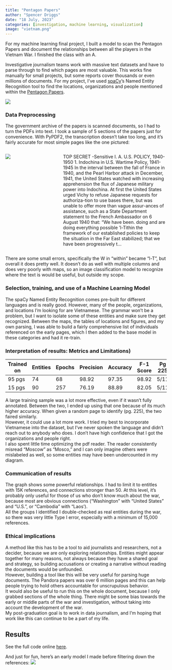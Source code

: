 ```yaml
---
title: "Pentagon Papers"
author: "Spencer Driggs"
date: "18 July, 2023"
categories: [investigation, machine learning, visualization]
image: "vietnam.png"
---
```


For my machine learning final project, I built a model to scan the Pentagon Papers and document the relationships between all the players in the Vietnam War. I finished the class with an A.
<br>

Investigative journalism teams work with massive text datasets and have to parse through to find which pages are most valuable. This works fine manually for small projects, but some reports cover thousands or even millions of documents. For my project, I’ve used [spaCy](https://spacy.io/)’s Named Entity Recognition tool to find the locations, organizations and people mentioned within the [Pentagon Papers](https://www.archives.gov/research/pentagon-papers).

![](feature.png)

### Data Preprocessing

 The government archive of the papers is scanned documents, so I had to turn the PDFs into text. I took a sample of 5 sections of the papers just for convenience. With PyPDF2, the transcription doesn’t take too long, and it’s fairly accurate for most simple pages like the one pictured:

::: columns
::: {.column width='33%'}
![](text page.png)

:::
::: {.column width='67%'}

TOP SECRET -Sensitive I. A. U.S. POLICY, 1940-1950 1. Indochina in U.S. Wartime Policy, 1941-1945 In the interval between the fall of France in 1940, and the Pearl Harbor attack in December, 1941, the United States watched with increasing apprehension the flux of Japanese military power into Indochina. At first the United States urged Vichy to refuse Japanese requests for authoriza-tion to use bases there, but was unable to offer more than vague assur-ances of assistance, such as a State Department statement to the French Ambassador on 6 August 1940 that: "We have been. doing and are doing everything possible 'l-Tithin the framework of our established policies to keep the situation in the Far East stabilized; that we have been progressively t…

:::
:::

 
There are some small errors, specifically the W in “within” became “l-T”, but overall it does pretty well. It doesn’t do as well with multiple columns and does very poorly with maps, so an image classification model to recognize where the text is would be useful, but outside my scope.

### Selection, training, and use of a Machine Learning Model

The spaCy Named Entity Recognition comes pre-built for different languages and is really good. However, many of the people, organizations, and locations I’m looking for are Vietnamese. The grammar won’t be a problem, but I want to isolate some of these entities and make sure they get recognized. Between the maps, the tables of locations and figures, and my own parsing, I was able to build a fairly comprehensive list of individuals referenced on the early pages, which I then added to the base model in these categories and had it re-train.

### Interpretation of results: Metrics and Limitations)

| Trained on | Entities | Epochs | Precision | Accuracy | F-1 Score | Pg 225 |
| ---------- | -------- | ------ | --------- | -------- | --------- | ------ |
| 95 pgs     | 74       | 68     | 98.92     | 97.35    | 98.92     | 5/11   |
| 15 pgs     | 90       | 257    | 76.19     | 88.89    | 82.05     | 5/11   |


A large training sample was a lot more effective, even if it wasn’t fully annotated. Between the two, I ended up using that one because of its much higher accuracy. When given a random page to identify (pg. 225), the two faired similarly.
<br>
However, it could use a lot more work. I tried my best to incorporate Vietnamese into the dataset, but I’ve never spoken the language and didn’t reach out to anybody who does. I don’t have high confidence that I got the organizations and people right.
<br>
I also spent little time optimizing the pdf reader. The reader consistently misread “Moscow” as “Mosco,” and I can only imagine others were mislabeled as well, so some entities may have been undercounted in my diagram.

### Communication of results

The graph shows some powerful relationships. I had to limit it to entitles with 15K references, and connections stronger than 50. At this level, it’s probably only useful for those of us who don’t know much about the war, because most are obvious connections (“Washington” with “United States” and “U.S.”, or “Cambodia” with “Laos’). 
<br>
All the groups I identified I double-checked as real entities during the war, so there was very little Type I error, especially with a minimum of 15,000 references. 

### Ethical implications

A method like this has to be a tool to aid journalists and researchers, not a decider, because we are only exploring relationships. Entities might appear together for many reasons, not always because they have a shared goal and strategy, so building accusations or creating a narrative without reading the documents would be unfounded.
<br>
However, building a tool like this will be very useful for parsing huge documents. The Pandora papers was over 6 million pages and this can help people trying to hold others accountable for unscrupulous behavior. 
<br>
It would also be useful to run this on the whole document, because I only grabbed sections of the whole thing. There might be some bias towards the early or middle parts of the war and investigation, without taking into account the development of the war.
<br>
My post-graduation goal is to work in data journalism, and I’m hoping that work like this can continue to be a part of my life.

## Results

See the full code online [here](https://colab.research.google.com/drive/1jaxXreFLNCOmg4m-09EeBUpsjzbdr5O1?usp=sharing).


And just for fun, here's an early model I made before filtering down the references:
![](too many.png)